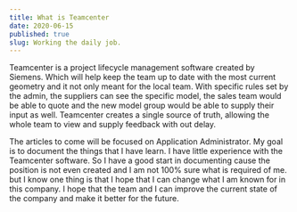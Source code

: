 ```yaml
---
title: What is Teamcenter
date: 2020-06-15
published: true
slug: Working the daily job.
---
```


Teamcenter is a project lifecycle management software created by Siemens. Which will help keep the team up to date with the most current geometry and it not only meant for the local team. With specific rules set by the admin, the suppliers can see the specific model, the sales team would be able to quote and the new model group would be able to supply their input as well. Teamcenter creates a single source of truth, allowing the whole team to view and supply feedback with out delay.

The articles to come will be focused on Application Administrator. My goal is to document the things that I have learn. I have little experience with the Teamcenter software. So I have a good start in documenting cause the position is not even created and I am not 100% sure what is required of me. but I know one thing is that I hope that I can change what I am known for in this company. I hope that the team and I can improve the current state of the company and make it better for the future.
